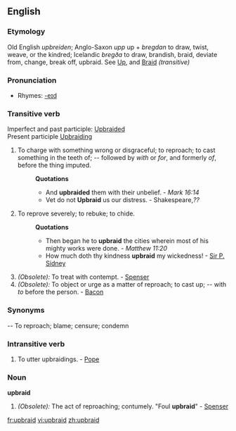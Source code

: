 ==English==

===Etymology===
Old English ''upbreiden''; Anglo-Saxon ''upp'' up + ''bregdan'' to draw, twist, weave, or the kindred; Icelandic ''bregða'' to draw, brandish, braid, deviate from, change, break off, upbraid. See [[Up]], and [[Braid]] ''(transitive)'' 

===Pronunciation===
*Rhymes: [[Rhymes:English:-eɪd|-eɪd]]

===Transitive verb===
Imperfect and past participle: [[Upbraided]]
<br>Present participle [[Upbraiding]] 
#To charge with something wrong or disgraceful; to reproach; to cast something in the teeth of; -- followed by ''with'' or ''for'', and formerly ''of'', before the thing imputed.
#:'''Quotations'''
#:*And '''upbraided''' them with their unbelief. - ''Mark 16:14''
#:*Vet do not '''Upbraid''' us our distress. - Shakespeare,''??''
#To reprove severely; to rebuke; to chide.
#:'''Quotations'''
#:*Then began he to '''upbraid''' the cities wherein most of his mighty works were done. - ''Matthew 11:20''
#:*How much doth thy kindness '''upbraid''' my wickedness! - [[Sir P. Sidney]]
#''(Obsolete):'' To treat with contempt. - [[Spenser]]
#''(Obsolete):'' To object or urge as a matter of reproach; to cast up; -- with ''to'' before the person. - [[Bacon]]
===Synonyms===
-- To reproach; blame; censure; condemn

===Intransitive verb===
#To utter upbraidings. - [[Pope]]
===Noun===
'''upbraid'''

#''(Obsolete):'' The act of reproaching; contumely. "Foul '''upbraid'''" - [[Spenser]]

[[fr:upbraid]]
[[vi:upbraid]]
[[zh:upbraid]]
